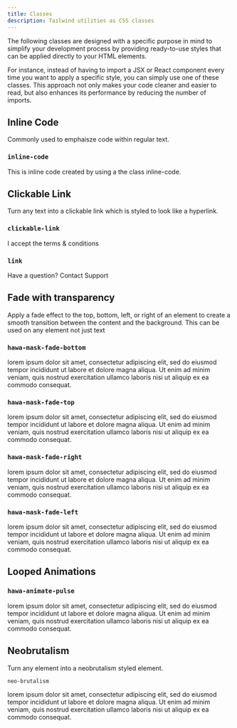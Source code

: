 ```yaml
---
title: Classes
description: Tailwind utilities as CSS classes
---
```


The following classes are designed with a specific purpose in mind to simplify your development process by providing ready-to-use styles that can be applied directly to your HTML elements.

For instance, instead of having to import a JSX or React component every time you want to apply a specific style, you can simply use one of these classes. This approach not only makes your code cleaner and easier to read, but also enhances its performance by reducing the number of imports.

## Inline Code

Commonly used to emphaisze code within regular text.

### `inline-code`

<InlinePreview>
  This is <span className="inline-code">inline code</span> created by using a
  the class <span className="inline-code">inline-code</span>.
</InlinePreview>

## Clickable Link

Turn any text into a clickable link which is styled to look like a hyperlink.

### `clickable-link`

<InlinePreview>
  I accept the <span className="clickable-link">terms & conditions</span>
</InlinePreview>

### `link`

<InlinePreview>
  Have a question? <span className="link">Contact Support</span>
</InlinePreview>

## Fade with transparency

Apply a fade effect to the top, bottom, left, or right of an element to create a smooth transition between the content and the background. This can be used on any element not just text

### `hawa-mask-fade-bottom`

<InlinePreview>
  <span className="hawa-mask-fade-bottom">
    lorem ipsum dolor sit amet, consectetur adipiscing elit, sed do eiusmod
    tempor incididunt ut labore et dolore magna aliqua. Ut enim ad minim veniam,
    quis nostrud exercitation ullamco laboris nisi ut aliquip ex ea commodo
    consequat.
  </span>
</InlinePreview>

### `hawa-mask-fade-top`

<InlinePreview>
  <span className="hawa-mask-fade-top">
    lorem ipsum dolor sit amet, consectetur adipiscing elit, sed do eiusmod
    tempor incididunt ut labore et dolore magna aliqua. Ut enim ad minim veniam,
    quis nostrud exercitation ullamco laboris nisi ut aliquip ex ea commodo
    consequat.
  </span>
</InlinePreview>

### `hawa-mask-fade-right`

<InlinePreview>
  <span className="hawa-mask-fade-right">
    lorem ipsum dolor sit amet, consectetur adipiscing elit, sed do eiusmod
    tempor incididunt ut labore et dolore magna aliqua. Ut enim ad minim veniam,
    quis nostrud exercitation ullamco laboris nisi ut aliquip ex ea commodo
    consequat.
  </span>
</InlinePreview>

### `hawa-mask-fade-left`

<InlinePreview>
  <span className="hawa-mask-fade-left">
    lorem ipsum dolor sit amet, consectetur adipiscing elit, sed do eiusmod
    tempor incididunt ut labore et dolore magna aliqua. Ut enim ad minim veniam,
    quis nostrud exercitation ullamco laboris nisi ut aliquip ex ea commodo
    consequat.
  </span>
</InlinePreview>

## Looped Animations

### `hawa-animate-pulse`

<InlinePreview>
  <span className="hawa-animate-pulse">
    lorem ipsum dolor sit amet, consectetur adipiscing elit, sed do eiusmod
    tempor incididunt ut labore et dolore magna aliqua. Ut enim ad minim veniam,
    quis nostrud exercitation ullamco laboris nisi ut aliquip ex ea commodo
    consequat.
  </span>
</InlinePreview>

## Neobrutalism

Turn any element into a neobrutalism styled element.

`neo-brutalism`

<InlinePreview>
  <span className="neo-brutalism">
    lorem ipsum dolor sit amet, consectetur adipiscing elit, sed do eiusmod
    tempor incididunt ut labore et dolore magna aliqua. Ut enim ad minim veniam,
    quis nostrud exercitation ullamco laboris nisi ut aliquip ex ea commodo
    consequat.
  </span>
</InlinePreview>
